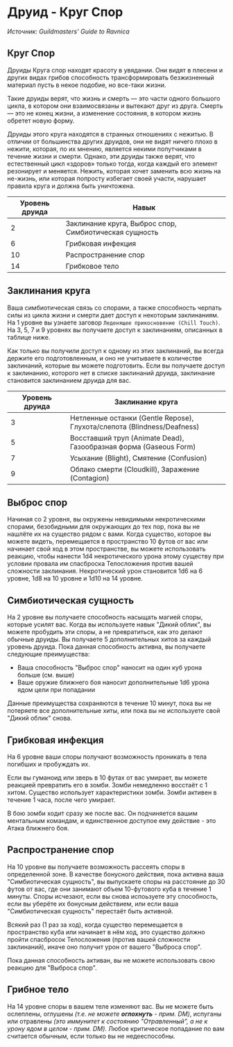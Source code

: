 # Друид - Круг Спор
_Источник: Guildmasters' Guide to Ravnica_

## Круг Спор
Друиды Круга спор находят красоту в увядании.
Они видят в плесени и других видах грибов способность трансформировать 
безжизненный материал пусть в некое подобие, но все-таки жизни.

Такие друиды верят, что жизнь и смерть — это части одного большого цикла, 
в котором они взаимосвязаны и вытекают друг из друга. Смерть — это не конец жизни, а изменение
состояния, в котором жизнь обретет новую форму.

Друиды этого круга находятся в странных отношениях с нежитью. 
В отличии от большинства других друидов, они не видят ничего плохо в нежити, 
которая, по их мнению, является некими попутчиками в течение жизни
и смерти. Однако, эти друиды также верят, что естественный цикл «здоров» 
только тогда, когда каждый его элемент резонирует и меняется. Нежить, 
которая хочет заменить всю жизнь на не-жизнь, или которая попросту избегает своей
участи, нарушает правила круга и должна быть уничтожена.

| Уровень друида | Навык |
|----------------|-------|
|       2        | Заклинание круга, Выброс спор, Симбиотическая сущность    |
|       6        | Грибковая инфекция    |
|      10        | Распространение спор  |
|      14        | Грибковое тело  |

## Заклинания круга
Ваша симбиотическая связь со спорами, а также способность черпать силы из 
цикла жизни и смерти дает доступ к некоторым заклинаниям. На 1
уровне вы узнаете заговор `Леденящее прикосновение (Chill Touch)`.
На 3, 5, 7 и 9 уровнях вы получаете доступ к заклинаниям, описанных в
таблице ниже.

Как только вы получили доступ к одному из этих заклинаний, вы всегда 
держите его подготовленным, и оно не учитываете в количестве заклинаний, 
которые вы можете подготовить. Если вы получаете доступ к заклинанию, 
которого нет в списке заклинаний друида, заклинание становится заклинанием 
друида для вас. 

| Уровень друида | Заклинание круга |
|----------------|------------------|
| 3 | Нетленные останки (Gentle Repose),<br/>Глухота/слепота (Blindness/Deafness) |
| 5 | Восставший труп (Animate Dead),<br/>Газообразная форма (Gaseous Form) |
| 7 | Усыхание (Blight), Смятение (Confusion) |
| 9 | Облако смерти (Cloudkill), Заражение (Contagion) |

## Выброс спор
Начиная со 2 уровня, вы окружены невидимыми некротическими спорами, безобидными для окружающих
до тех пор, пока вы не нашлёте их на существо рядом с вами. Когда существо, которое вы можете видеть,
перемещается в пространство 10 футов от вас или начинает свой ход в этом пространстве,
вы можете использовать реакцию, чтобы нанести 1d4 некротического урона этому существу при условии
провала им спасброска Телосложения против вашей сложности заклинания. Некротический
урон становится 1d6 на 6 уровне, 1d8 на 10 уровне и 1d10 на 14 уровне.

## Симбиотическая сущность
На 2 уровне вы получаете способность насыщать магией споры, которые усилят вас.
Когда вы используете навык "Дикий облик", вы можете пробудить эти споры, а не превратиться,
как это делают обычные друиды. Вы получаете 5 дополнительных хитов за каждый уровень друида.
Пока данная способность активна, вы получаете следующие преимущества:
- Ваша способность "Выброс спор" наносит на один куб урона больше (см. выше)
- Ваше оружие ближнего боя наносит дополнительные 1d6 урона ядом цели при попадании

Данные преимущества сохраняются в течение 10 минут, пока вы не потеряете все дополнительные хиты,
или пока вы не используете свой "Дикий облик" снова.

## Грибковая инфекция
На 6 уровне ваши споры получают возможность проникать в тела погибших и пробуждать их.

Если вы гуманоид или зверь в 10 футах от вас умирает, вы можете реакцией превратить его в зомби.
Зомби немедленно восстаёт с 1 хитом. Существо использует характеристики зомби.
Зомби активен в течение 1 часа, после чего умирает.

В бою зомби ходит сразу же после вас. Он подчиняется вашим ментальным командам, и
единственное доступое ему действие - это Атака ближнего боя.

## Распространение спор
На 10 уровне вы получаете возможность рассеять споры в определенной зоне. 
В качестве бонусного действия, пока активна ваша "Симбиотическая сущность",
вы выпускаете споры на расстояние до 30 футов от вас, где они
занимают объем 10-футового куба в течение 1 минуты. Споры исчезают, если вы
снова испоьзуете эту способность, если вы уберёте их бонусным действием, или если
ваша "Симбиотическая сущность" перестаёт быть активной.

Всякий раз (1 раз за ход), когда существо перемещается в пространство куба или начинает в нём ход, это существо
должно пройти спасбросок Телосложения (против вашей сложности заклинаний), иначе оно получит урон от вашего "Выброса спор".

Пока данная способность активан, вы не можете использовать свою реакцию для "Выброса спор".

## Грибное тело
На 14 уровне споры в вашем теле изменяют вас. Вы не можете быть ослеплены, оглушены _(т.е. не можете **оглохнуть** - прим. DM)_,
испуганы или отравлены _(это иммунитет к состоянию "Отравленный", а не к урону ядом в целом - прим. DM)_.
Любое критическое попадание по вам считается обычным, если только вы не недееспособны.